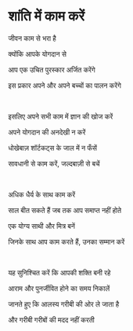 # शांति में काम करें

जीवन काम से भरा है

क्योंकि आपके योगदान से

आप एक उचित पुरस्कार अर्जित करेंगे

इस प्रकार अपने और अपने बच्चों का पालन करेंगे

<br />

इसलिए अपने सभी काम में ज्ञान की खोज करें

अपने योगदान की अनदेखी न करें

धोखेबाज़ शॉर्टकट्स के जाल में न फँसें

सावधानी से काम करें, जल्दबाज़ी से बचें

<br />

अधिक धैर्य के साथ काम करें

साल बीत सकते हैं जब तक आप समाप्त नहीं होते

एक योग्य साथी और मित्र बनें

जिनके साथ आप काम करते हैं, उनका सम्मान करें

<br />

यह सुनिश्चित करें कि आपकी शक्ति बनी रहे

आराम और पुनर्जीवित होने का समय निकालें

जानते हुए कि आलस्य गरीबी की ओर ले जाता है

और गरीबी गरीबों की मदद नहीं करती